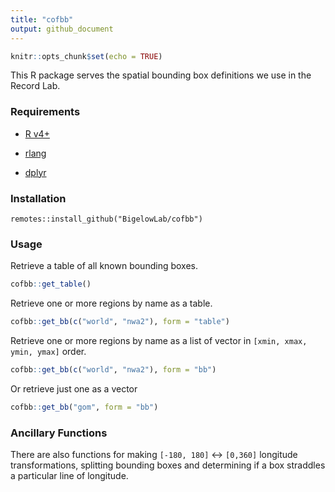 ```yaml
---
title: "cofbb"
output: github_document
---
```


```r
knitr::opts_chunk$set(echo = TRUE)
```

This R package serves the spatial bounding box definitions we use in the Record Lab.

### Requirements

 + [R v4+](https://www.r-project.org/)
 
 + [rlang](https://CRAN.R-project.org/package=rlang)
 
 + [dplyr](https://CRAN.R-project.org/package=dplyr)

### Installation

```
remotes::install_github("BigelowLab/cofbb")
```

### Usage

Retrieve a table of all known bounding boxes.

```r
cofbb::get_table()
```

Retrieve one or more regions by name as a table.

```r
cofbb::get_bb(c("world", "nwa2"), form = "table")
```

Retrieve one or more regions by name as a list of vector in `[xmin, xmax, ymin, ymax]` order.

```r
cofbb::get_bb(c("world", "nwa2"), form = "bb")
```

Or retrieve just one as a vector
```r
cofbb::get_bb("gom", form = "bb")
```

### Ancillary Functions

There are also functions for making `[-180, 180]` <-> `[0,360]` longitude transformations, splitting bounding boxes and determining if a box straddles a particular line of longitude.

